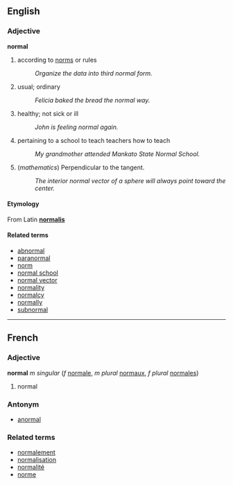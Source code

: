 ==English==
===Adjective===
'''normal'''

# according to [[norm]]s or rules
#: ''Organize the data into third normal form.''
# usual; ordinary
#: ''Felicia baked the bread the normal way.''
# healthy; not sick or ill
#: ''John is feeling normal again.''
# pertaining to a school to teach teachers how to teach
#: ''My grandmother attended Mankato State Normal School.''
# (''mathematics'') Perpendicular to the tangent.
#: ''The interior normal vector of a sphere will always point toward the center.''

====Etymology====
From Latin '''[[normalis]]'''

====Related terms====
*[[abnormal]]
*[[paranormal]]
*[[norm]]
*[[normal school]]
*[[normal vector]]
*[[normality]]
*[[normalcy]]
*[[normally]]
*[[subnormal]]

----

==French==
===Adjective===
'''normal''' ''m singular'' (''f'' [[normale]], ''m plural'' [[normaux]], ''f plural'' [[normales]])

# normal

===Antonym===
*[[anormal]]

===Related terms===
*[[normalement]]
*[[normalisation]]
*[[normalité]]
*[[norme]]